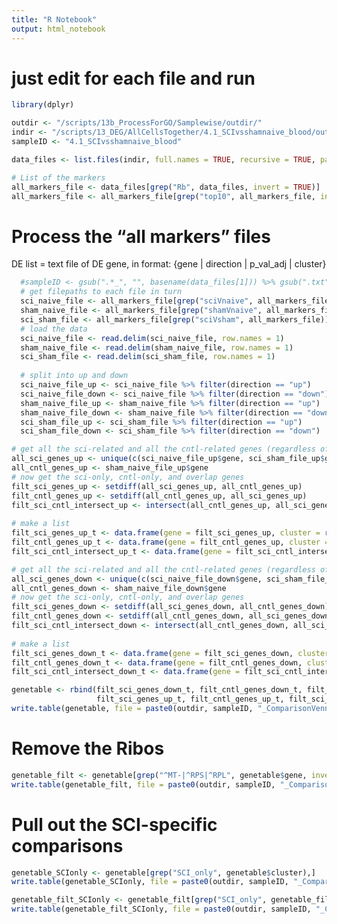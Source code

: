 ```yaml
---
title: "R Notebook"
output: html_notebook
---
```


# just edit for each file and run

```r
library(dplyr)
```

```r
outdir <- "/scripts/13b_ProcessForGO/Samplewise/outdir/"
indir <- "/scripts/13_DEG/AllCellsTogether/4.1_SCIvsshamnaive_blood/outdir_SCIvsNot/"
sampleID <- "4.1_SCIvsshamnaive_blood"
```

```r
data_files <- list.files(indir, full.names = TRUE, recursive = TRUE, pattern = ".txt")

# List of the markers
all_markers_file <- data_files[grep("Rb", data_files, invert = TRUE)]
all_markers_file <- all_markers_file[grep("top10", all_markers_file, invert = TRUE)]
```

# Process the "all markers" files
DE list = text file of DE gene, in format: {gene | direction | p_val_adj | cluster}

```r
  #sampleID <- gsub(".*_", "", basename(data_files[1])) %>% gsub(".txt", "", .)
  # get filepaths to each file in turn
  sci_naive_file <- all_markers_file[grep("sciVnaive", all_markers_file)]
  sham_naive_file <- all_markers_file[grep("shamVnaive", all_markers_file)]
  sci_sham_file <- all_markers_file[grep("sciVsham", all_markers_file)]
  # load the data
  sci_naive_file <- read.delim(sci_naive_file, row.names = 1)
  sham_naive_file <- read.delim(sham_naive_file, row.names = 1)
  sci_sham_file <- read.delim(sci_sham_file, row.names = 1)
  
  # split into up and down
  sci_naive_file_up <- sci_naive_file %>% filter(direction == "up")
  sci_naive_file_down <- sci_naive_file %>% filter(direction == "down")
  sham_naive_file_up <- sham_naive_file %>% filter(direction == "up")
  sham_naive_file_down <- sham_naive_file %>% filter(direction == "down")
  sci_sham_file_up <- sci_sham_file %>% filter(direction == "up")
  sci_sham_file_down <- sci_sham_file %>% filter(direction == "down")
``` 

```r
# get all the sci-related and all the cntl-related genes (regardless of whether they overlap)
all_sci_genes_up <- unique(c(sci_naive_file_up$gene, sci_sham_file_up$gene))
all_cntl_genes_up <- sham_naive_file_up$gene
# now get the sci-only, cntl-only, and overlap genes
filt_sci_genes_up <- setdiff(all_sci_genes_up, all_cntl_genes_up)
filt_cntl_genes_up <- setdiff(all_cntl_genes_up, all_sci_genes_up)
filt_sci_cntl_intersect_up <- intersect(all_cntl_genes_up, all_sci_genes_up)
  
# make a list
filt_sci_genes_up_t <- data.frame(gene = filt_sci_genes_up, cluster = rep("SCI_only_up", length(filt_sci_genes_up)))
filt_cntl_genes_up_t <- data.frame(gene = filt_cntl_genes_up, cluster = rep("cntl_only_up", length(filt_cntl_genes_up)))
filt_sci_cntl_intersect_up_t <- data.frame(gene = filt_sci_cntl_intersect_up, cluster = rep("SCI_cntl_overlap_up", length(filt_sci_cntl_intersect_up)))
```

```r
# get all the sci-related and all the cntl-related genes (regardless of whether they overlap)
all_sci_genes_down <- unique(c(sci_naive_file_down$gene, sci_sham_file_down$gene))
all_cntl_genes_down <- sham_naive_file_down$gene
# now get the sci-only, cntl-only, and overlap genes
filt_sci_genes_down <- setdiff(all_sci_genes_down, all_cntl_genes_down)
filt_cntl_genes_down <- setdiff(all_cntl_genes_down, all_sci_genes_down)
filt_sci_cntl_intersect_down <- intersect(all_cntl_genes_down, all_sci_genes_down)
  
# make a list
filt_sci_genes_down_t <- data.frame(gene = filt_sci_genes_down, cluster = rep("SCI_only_down", length(filt_sci_genes_down)))
filt_cntl_genes_down_t <- data.frame(gene = filt_cntl_genes_down, cluster = rep("cntl_only_down", length(filt_cntl_genes_down)))
filt_sci_cntl_intersect_down_t <- data.frame(gene = filt_sci_cntl_intersect_down, cluster = rep("SCI_cntl_overlap_down", length(filt_sci_cntl_intersect_down)))
```


```r
genetable <- rbind(filt_sci_genes_down_t, filt_cntl_genes_down_t, filt_sci_cntl_intersect_down_t,
                   filt_sci_genes_up_t, filt_cntl_genes_up_t, filt_sci_cntl_intersect_up_t)
write.table(genetable, file = paste0(outdir, sampleID, "_ComparisonVenn_Markers.txt"), sep = "\t", quote = FALSE, col.names = NA)
```


# Remove the Ribos

```r
genetable_filt <- genetable[grep("^MT-|^RPS|^RPL", genetable$gene, invert = TRUE),]
write.table(genetable_filt, file = paste0(outdir, sampleID, "_ComparisonVenn_Markers_RemoveRbMt.txt"), sep = "\t", quote = FALSE, col.names = NA)
```

# Pull out the SCI-specific comparisons

```r
genetable_SCIonly <- genetable[grep("SCI_only", genetable$cluster),]
write.table(genetable_SCIonly, file = paste0(outdir, sampleID, "_ComparisonVenn_Markers_SCIonly.txt"), sep = "\t", quote = FALSE, col.names = NA)

genetable_filt_SCIonly <- genetable_filt[grep("SCI_only", genetable_filt$cluster),]
write.table(genetable_filt_SCIonly, file = paste0(outdir, sampleID, "_ComparisonVenn_Markers_RemoveRbMt_SCIonly.txt"), sep = "\t", quote = FALSE, col.names = NA)
```
